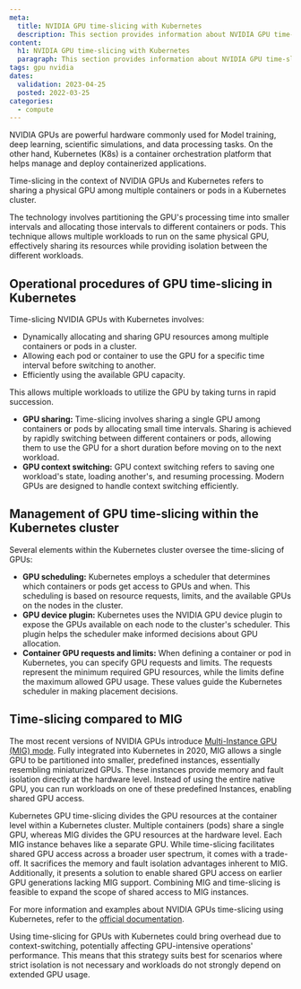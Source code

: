```yaml
---
meta:
  title: NVIDIA GPU time-slicing with Kubernetes
  description: This section provides information about NVIDIA GPU time-slicing with Kubernetes
content:
  h1: NVIDIA GPU time-slicing with Kubernetes
  paragraph: This section provides information about NVIDIA GPU time-slicing with Kubernetes
tags: gpu nvidia
dates:
  validation: 2023-04-25
  posted: 2022-03-25
categories:
  - compute
---
```


NVIDIA GPUs are powerful hardware commonly used for Model training, deep learning, scientific simulations, and data processing tasks. On the other hand, Kubernetes (K8s) is a container orchestration platform that helps manage and deploy containerized applications.

Time-slicing in the context of NVIDIA GPUs and Kubernetes refers to sharing a physical GPU among multiple containers or pods in a Kubernetes cluster.

The technology involves partitioning the GPU's processing time into smaller intervals and allocating those intervals to different containers or pods. This technique allows multiple workloads to run on the same physical GPU, effectively sharing its resources while providing isolation between the different workloads.

## Operational procedures of GPU time-slicing in Kubernetes

Time-slicing NVIDIA GPUs with Kubernetes involves:
* Dynamically allocating and sharing GPU resources among multiple containers or pods in a cluster.
* Allowing each pod or container to use the GPU for a specific time interval before switching to another.
* Efficiently using the available GPU capacity.

This allows multiple workloads to utilize the GPU by taking turns in rapid succession. 

* **GPU sharing:** Time-slicing involves sharing a single GPU among containers or pods by allocating small time intervals. Sharing is achieved by rapidly switching between different containers or pods, allowing them to use the GPU for a short duration before moving on to the next workload.
* **GPU context switching:** GPU context switching refers to saving one workload's state, loading another's, and resuming processing. Modern GPUs are designed to handle context switching efficiently.

## Management of GPU time-slicing within the Kubernetes cluster

Several elements within the Kubernetes cluster oversee the time-slicing of GPUs:
* **GPU scheduling:** Kubernetes employs a scheduler that determines which containers or pods get access to GPUs and when. This scheduling is based on resource requests, limits, and the available GPUs on the nodes in the cluster.
* **GPU device plugin:** Kubernetes uses the NVIDIA GPU device plugin to expose the GPUs available on each node to the cluster's scheduler. This plugin helps the scheduler make informed decisions about GPU allocation.
* **Container GPU requests and limits:** When defining a container or pod in Kubernetes, you can specify GPU requests and limits. The requests represent the minimum required GPU resources, while the limits define the maximum allowed GPU usage. These values guide the Kubernetes scheduler in making placement decisions.

 ## Time-slicing compared to MIG

The most recent versions of NVIDIA GPUs introduce [Multi-Instance GPU (MIG) mode](/compute/gpu/how-to/use-nvidia-mig-technology/). Fully integrated into Kubernetes in 2020, MIG allows a single GPU to be partitioned into smaller, predefined instances, essentially resembling miniaturized GPUs.
These instances provide memory and fault isolation directly at the hardware level. Instead of using the entire native GPU, you can run workloads on one of these predefined Instances, enabling shared GPU access.

Kubernetes GPU time-slicing divides the GPU resources at the container level within a Kubernetes cluster. Multiple containers (pods) share a single GPU, whereas MIG divides the GPU resources at the hardware level. Each MIG instance behaves like a separate GPU.
While time-slicing facilitates shared GPU access across a broader user spectrum, it comes with a trade-off.
It sacrifices the memory and fault isolation advantages inherent to MIG. Additionally, it presents a solution to enable shared GPU access on earlier GPU generations lacking MIG support.
Combining MIG and time-slicing is feasible to expand the scope of shared access to MIG instances.

For more information and examples about NVIDIA GPUs time-slicing using Kubernetes, refer to the [official documentation](https://docs.nvidia.com/datacenter/cloud-native/gpu-operator/23.6.0/gpu-sharing.html).

<Message type="note">
    Using time-slicing for GPUs with Kubernetes could bring overhead due to context-switching, potentially affecting GPU-intensive operations' performance.
    This means that this strategy suits best for scenarios where strict isolation is not necessary and workloads do not strongly depend on extended GPU usage.
</Message>